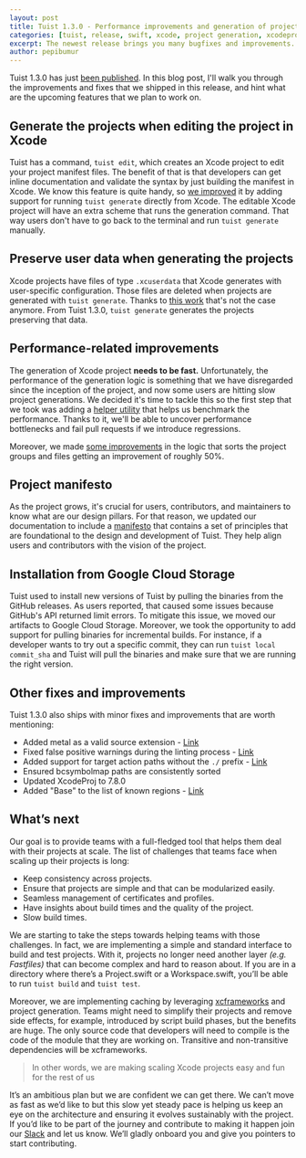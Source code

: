 ```yaml
---
layout: post
title: Tuist 1.3.0 - Performance improvements and generation of projects while editing
categories: [tuist, release, swift, xcode, project generation, xcodeproj]
excerpt: The newest release brings you many bugfixes and improvements. However with the number of contributors steadily growing the team has also been busy thinking and writing about the direction of Tuist. We have a rough plan for Tuist 2.0 and work has started on compiling a manifesto to explain a bit more about the goals and values of the project.
author: pepibumur
---
```


Tuist 1.3.0 has just [been published](https://github.com/tuist/tuist/releases/tag/1.3.0).
In this blog post,
I'll walk you through the improvements and fixes that we shipped in this release,
and hint what are the upcoming features that we plan to work on.

## Generate the projects when editing the project in Xcode

Tuist has a command,
`tuist edit`,
which creates an Xcode project to edit your project manifest files.
The benefit of that is that developers can get inline documentation and validate the syntax by just building the manifest in Xcode.
We know this feature is quite handy,
so [we improved](https://github.com/tuist/tuist/pull/958) it by adding support for running `tuist generate` directly from Xcode.
The editable Xcode project will have an extra scheme that runs the generation command.
That way users don't have to go back to the terminal and run `tuist generate` manually.

## Preserve user data when generating the projects

Xcode projects have files of type `.xcuserdata` that Xcode generates with user-specific configuration.
Those files are deleted when projects are generated with `tuist generate`.
Thanks to [this work](https://github.com/tuist/tuist/pull/1006) that's not the case anymore.
From Tuist 1.3.0,
`tuist generate` generates the projects preserving that data.

## Performance-related improvements

The generation of Xcode project **needs to be fast.**
Unfortunately, the performance of the generation logic is something that we have disregarded since the inception of the project, and now some users are hitting slow project generations.
We decided it's time to tackle this so the first step that we took was adding a [helper utility](https://github.com/tuist/tuist/pull/957) that helps us benchmark the performance.
Thanks to it,
we'll be able to uncover performance bottlenecks and fail pull requests if we introduce regressions.

Moreover, we made [some improvements](https://github.com/tuist/tuist/pull/980) in the logic that sorts the project groups and files getting an improvement of roughly 50%.

## Project manifesto

As the project grows,
it's crucial for users, contributors, and maintainers to know what are our design pillars.
For that reason,
we updated our documentation to include a [manifesto](/docs/contribution/manifesto/) that contains a set of principles that are foundational to the design and development of Tuist.
They help align users and contributors with the vision of the project.

## Installation from Google Cloud Storage

Tuist used to install new versions of Tuist by pulling the binaries from the GitHub releases.
As users reported, that caused some issues because GitHub's API returned limit errors.
To mitigate this issue,
we moved our artifacts to Google Cloud Storage.
Moreover,
we took the opportunity to add support for pulling binaries for incremental builds.
For instance,
if a developer wants to try out a specific commit,
they can run `tuist local commit_sha` and Tuist will pull the binaries and make sure that we are running the right version.

## Other fixes and improvements

Tuist 1.3.0 also ships with minor fixes and improvements that are worth mentioning:

- Added metal as a valid source extension - [Link](https://github.com/tuist/tuist/pull/1023)
- Fixed false positive warnings during the linting process - [Link](https://github.com/tuist/tuist/pull/981)
- Added support for target action paths without the `./` prefix - [Link](https://github.com/tuist/tuist/pull/997)
- Ensured bcsymbolmap paths are consistently sorted
- Updated XcodeProj to 7.8.0
- Added "Base" to the list of known regions - [Link](https://github.com/tuist/tuist/pull/1021)

## What’s next

Our goal is to provide teams with a full-fledged tool that helps them deal with their projects at scale. The list of challenges that teams face when scaling up their projects is long:

- Keep consistency across projects.
- Ensure that projects are simple and that can be modularized easily.
- Seamless management of certificates and profiles.
- Have insights about build times and the quality of the project.
- Slow build times.

We are starting to take the steps towards helping teams with those challenges. In fact, we are implementing a simple and standard interface to build and test projects. With it, projects no longer need another layer _(e.g. Fastfiles)_ that can become complex and hard to reason about. If you are in a directory where there’s a Project.swift or a Workspace.swift, you’ll be able to run `tuist build` and `tuist test`.

Moreover, we are implementing caching by leveraging [xcframeworks](https://developer.apple.com/videos/play/wwdc2019/416/) and project generation. Teams might need to simplify their projects and remove side effects, for example, introduced by script build phases, but the benefits are huge. The only source code that developers will need to compile is the code of the module that they are working on. Transitive and non-transitive dependencies will be xcframeworks.

> In other words, we are making scaling Xcode projects easy and fun for the rest of us

It’s an ambitious plan but we are confident we can get there. We can’t move as fast as we’d like to but this slow yet steady pace is helping us keep an eye on the architecture and ensuring it evolves sustainably with the project. If you’d like to be part of the journey and contribute to making it happen join our [Slack](https://slack.tuist.io) and let us know. We’ll gladly onboard you and give you pointers to start contributing.
